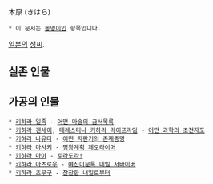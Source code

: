 木原 (きはら)

 * 이 문서는 [[동명이인]] 항목입니다.

[[일본]]의 [[성씨]]. 

== 실존 인물 ==

== 가공의 인물 ==
 * [[키하라 일족]] - [[어떤 마술의 금서목록]]
 * [[키하라 겐세이]], [[테레스티나 키하라 라이프라임]] - [[어떤 과학의 초전자포]]
 * [[키하라 나유타]] - [[어떤 자판기의 존재증명]]
 * [[키하라 마사키]] - [[명왕계획 제오라이머]]
 * [[키하라 마야]] - [[토라도라!]]
 * [[키하라 아츠로우]] - [[여신이문록 데빌 서바이버]]
 * [[키하라 츠무구]] - [[잔잔한 내일로부터]]

